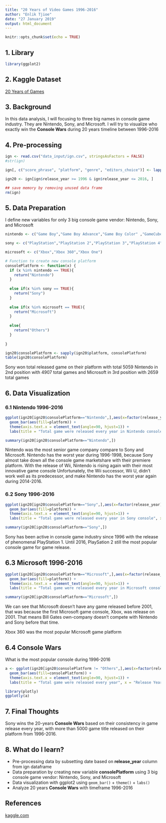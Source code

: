 ```yaml
---
title: "20 Years of Video Games 1996-2016"
author: "Enlik Tjioe"
date: "27 January 2019"
output: html_document
---
```


```r
knitr::opts_chunk$set(echo = TRUE)
```

## 1. Library
```r
library(ggplot2)
```


## 2. Kaggle Dataset
[20 Years of Games](https://www.kaggle.com/egrinstein/20-years-of-games)

## 3. Background
In this data analysis, I will focusing to three big names in console game industry. They are Nintendo, Sony, and Microsoft. I will try to visualize who exactly win the **Console Wars** during 20 years timeline between 1996-2016

## 4. Pre-processing
```r
ign <- read.csv("data_input/ign.csv", stringsAsFactors = FALSE)
#str(ign)

ign[, c("score_phrase", "platform", "genre", "editors_choice")] <- lapply(ign[, c("score_phrase", "platform", "genre", "editors_choice")] , as.factor)

ign20 <- ign[ign$release_year >= 1996 & ign$release_year <= 2016, ]

## save memory by removing unused data frame
rm(ign)
```


## 5. Data Preparation
I define new variables for only 3 big console game vendor:
Nintendo, Sony, and Microsoft

```r
nintendo <- c("Game Boy","Game Boy Advance","Game Boy Color" ,"GameCube", "NES", "New Nintendo 3DS" ,"Nintendo 3DS","Nintendo 64", "Nintendo 64DD","Nintendo DS", "Nintendo DSi","Super NES","Wii","Wii U")

sony <- c("PlayStation","PlayStation 2","PlayStation 3","PlayStation 4" ,"PlayStation Portable","PlayStation Vita")

microsoft <- c("Xbox","Xbox 360","Xbox One")

# Function to create new console platform
consolePlatform <- function(x) {
  if (x %in% nintendo == TRUE){
    return("Nintendo")
  }
  
  else if(x %in% sony == TRUE){
    return("Sony")  
  }
  
  else if(x %in% microsoft == TRUE){
    return("Microsoft")
  }
  
  else{
    return("Others")
  }
  
}

ign20$consolePlatform <- sapply(ign20$platform, consolePlatform)
table(ign20$consolePlatform)
```
Sony won total released game on their platform with total 5059
Nintendo in 2nd position with 4907 total games
and Microsoft in 3rd position with 2659 total games

## 6. Data Visualization
### 6.1 Nintendo 1996-2016
```r
ggplot(ign20[ign20$consolePlatform=="Nintendo",],aes(x=factor(release_year))) +
  geom_bar(aes(fill=platform)) +
  theme(axis.text.x = element_text(angle=90, hjust=1)) +
  labs(title = "Total game were released every year in Nintendo console", x = "Release Year", y = "Total Game")

summary(ign20[ign20$consolePlatform=="Nintendo",])
```
Nintendo was the most senior game company compare to Sony and Microsoft.
Nintendo has the worst year during 1996-1998, because Sony almost take down all the console game marketshare with their premiere platform.
With the release of Wii, Nintendo is rising again with their most innovative game console
Unfortunately, the Wii successor, Wii U, didn't work well as its predecessor, and make Nintendo has the worst year again during 2014-2016.


### 6.2 Sony 1996-2016
```r
ggplot(ign20[ign20$consolePlatform=="Sony",],aes(x=factor(release_year))) +
  geom_bar(aes(fill=platform)) +
  theme(axis.text.x = element_text(angle=90, hjust=1)) +
  labs(title = "Total game were released every year in Sony console", x = "Release Year", y = "Total Game")

summary(ign20[ign20$consolePlatform=="Sony",])
```
Sony has been active in console game industry since 1996 with the release of phenomenal PlayStation 1.
Until 2016, PlaySation 2 still the most popular console game for game release.


## 6.3 Microsoft 1996-2016
```r
ggplot(ign20[ign20$consolePlatform=="Microsoft",],aes(x=factor(release_year))) +
  geom_bar(aes(fill=platform)) +
  theme(axis.text.x = element_text(angle=90, hjust=1)) +
  labs(title = "Total game were released every year in Microsoft console", x = "Release Year", y = "Total Game")

summary(ign20[ign20$consolePlatform=="Microsoft",])
```
We can see that Microsoft doesn't have any game released before 2001, that was because the first Microsoft game console, Xbox, was release on 2001. That means Bill Gates own-company doesn't compete with Nintendo and Sony before that time.

Xbox 360 was the most popular Microsoft game platform

## 6.4 Console Wars
What is the most popular console during 1996-2016
```r
a <- ggplot(ign20[ign20$consolePlatform != "Others",],aes(x=factor(release_year))) +
  geom_bar(aes(fill=consolePlatform)) +
  theme(axis.text.x = element_text(angle=90, hjust=1)) +
  labs(title = "Total game were released every year", x = "Release Year", y = "Total Game")

library(plotly)
ggplotly(a)

```


## 7. Final Thoughts
Sony wins the 20-years **Console Wars** based on their consistency in game release every year, with more than 5000 game title released on their platform from 1996-2016.


## 8. What do I learn?
* Pre-processing data by subsetting date based on **release_year** column from ign dataframe
* Data preparation by creating new variable **consolePlatform** using 3 big console game vendor: Nintendo, Sony, and Microsoft
* Data visualization with ggplot2 using `geom_bar()` + `theme()` + `labs()`
* Analyze 20 years **Console Wars** with timeframe 1996-2016

## References
[kaggle.com](https://www.kaggle.com/jonathanbouchet/ign-data-20-years-of-vg)
